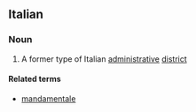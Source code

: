 ==Italian==
===Noun===
{{it-noun|mandament|m|o|i}}
# A former type of Italian [[administrative]] [[district]]
====Related terms====
*[[mandamentale]]